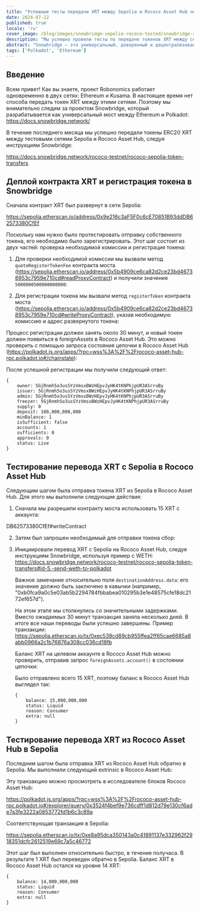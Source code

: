 ```yaml
---
title: "Успешные тесты передачи XRT между Sepolia и Rococo Asset Hub через Snowbridge"
date: 2024-07-22
published: true
locale: 'ru'
cover_image: /blog/images/snowbridge-sepolia-rococo-tested/snowbridge-sepolia-rococo-tested.png
description: "Мы успешно провели тесты по передаче токенов XRT между сетями Sepolia и Rococo Asset Hub с использованием протокола Snowbridge."
abstract: "Snowbridge — это универсальный, доверенный и децентрализованный мост между Polkadot и Ethereum."
tags: ['Polkadot', 'Ethereum']
---
```


## Введение

Всем привет! Как вы знаете, проект Robonomics работает одновременно в двух сетях: Ethereum и Kusama. В настоящее время нет способа передать токен XRT между этими сетями. Поэтому мы внимательно следим за проектом Snowbridge, который разрабатывается как универсальный мост между Ethereum и Polkadot: https://docs.snowbridge.network/

В течение последнего месяца мы успешно передали токены ERC20 XRT между тестовыми сетями Sepolia и Rococo Asset Hub, следуя инструкциям Snowbridge: 

https://docs.snowbridge.network/rococo-testnet/rococo-sepolia-token-transfers

## Деплой контракта XRT и регистрация токена в Snowbridge

Сначала контракт XRT был развернут в сети Sepolia: 

https://sepolia.etherscan.io/address/0x9e216c3aF5F0c6cE70851B93ddDB62573380CfEf

Поскольку нам нужно было протестировать отправку собственного токена, его необходимо было зарегистрировать. Этот шаг состоит из двух частей: проверка необходимой комиссии и регистрация токена:

1. Для проверки необходимой комиссии мы вызвали метод `quoteRegisterTokenFee` контракта моста (https://sepolia.etherscan.io/address/0x5b4909ce6ca82d2ce23bd46738953c7959e710cd#readProxyContract) и получили значение `5000000500000000000`:
<RbImage zoom src="/blog/images/snowbridge-sepolia-rococo-tested/quoteRegisterTokenFee.png" alt="quoteRegisterTokenFee" />

2. Для регистрации токена мы вызвали метод `registerToken` контракта моста (https://sepolia.etherscan.io/address/0x5b4909ce6ca82d2ce23bd46738953c7959e710cd#writeProxyContract), указав необходимую комиссию и адрес развернутого токена:
<RbImage zoom src="/blog/images/snowbridge-sepolia-rococo-tested/registerToken.png" alt="registerToken" />

Процесс регистрации должен занять около 30 минут, и новый токен должен появиться в foreignAssets в Rococo Asset Hub. Это можно проверить с помощью запроса состояния цепочки в Rococo Asset Hub (https://polkadot.js.org/apps/?rpc=wss%3A%2F%2Frococo-asset-hub-rpc.polkadot.io#/chainstate):
<RbImage zoom src="/blog/images/snowbridge-sepolia-rococo-tested/foreign_asset_query.png" alt="Check if token registered" />

После успешной регистрации мы получили следующий ответ:
```
{
    owner: 5GjRnmh5o3usSYzVmsxBWzHEpvJyHK4tKNPhjpUR3ASrruBy
    issuer: 5GjRnmh5o3usSYzVmsxBWzHEpvJyHK4tKNPhjpUR3ASrruBy
    admin: 5GjRnmh5o3usSYzVmsxBWzHEpvJyHK4tKNPhjpUR3ASrruBy
    freezer: 5GjRnmh5o3usSYzVmsxBWzHEpvJyHK4tKNPhjpUR3ASrruBy
    supply: 0
    deposit: 100,000,000,000
    minBalance: 1
    isSufficient: false
    accounts: 1
    sufficients: 0
    approvals: 0
    status: Live
}
```

## Тестирование перевода XRT с Sepolia в Rococo Asset Hub

Следующим шагом была отправка токена XRT из Sepolia в Rococo Asset Hub. Для этого мы выполнили следующие действия:

1. Сначала мы разрешили контракту моста использовать 15 XRT с аккаунта: 

DB62573380CfEf#writeContract
    <RbImage zoom src="/blog/images/snowbridge-sepolia-rococo-tested/xrt_approve_snowbridge_as_spender.png" alt="Approve XRT spender" />

2. Затем был запрошен необходимый для отправки токена сбор:
    <RbImage zoom src="/blog/images/snowbridge-sepolia-rococo-tested/quoteSendTokenFee.png" alt="quoteSendTokenFee" />

3.  Инициировали перевод XRT с Sepolia на Rococo Asset Hub, следуя инструкциям Snowbridge, используя пример с WETH: https://docs.snowbridge.network/rococo-testnet/rococo-sepolia-token-transfers#id-5.-send-weth-to-polkadot
    
    Важное замечание относительно поля `destinationAddress.data`: его значение должно быть заключено в кавычки (например, "0xb0fca9a0c5e03ab5b2294784fbbabea010295b3e1e48575cfe18dc2172ef657d").

    На этом этапе мы столкнулись со значительными задержками. Вместо ожидаемых 30 минут транзакция заняла несколько дней. В итоге все наши переводы были успешно завершены.
    Пример транзакции: https://sepolia.etherscan.io/tx/0xec539cd89cb955ffea2ff65cae6685a8abb0966a2c1b76876a308cc036cd18fb

    Баланс XRT на целевом аккаунте в Rococo Asset Hub можно проверить, отправив запрос `foreignAssets.account()` в состоянии цепочки:
    <RbImage zoom src="/blog/images/snowbridge-sepolia-rococo-tested/example_of_foreignAssets_account.png" alt="Example of foreignAssets.account" />

    Было отправлено всего 15 XRT, поэтому баланс в Rococo Asset Hub выглядел так:
    ```
    {
        balance: 15,000,000,000
        status: Liquid
        reason: Consumer
        extra: null
    }
    ```

## Тестирование перевода XRT из Rococo Asset Hub в Sepolia

Последним шагом была отправка XRT из Rococo Asset Hub обратно в Sepolia. Мы выполнили следующий extrinsic в Rococo Asset Hub: 

Эту транзакцию можно просмотреть в исследователе блоков Rococo Asset Hub: 

https://polkadot.js.org/apps/?rpc=wss%3A%2F%2Frococo-asset-hub-rpc.polkadot.io#/explorer/query/0x3524f4bef9e736cdff1d812d79e130cf6ade7a3fe3222a0853772fd1b6c3c89a

Соответствующая транзакция в Sepolia:

https://sepolia.etherscan.io/tx/0xe8a95dca350143a0c41891137e332962f2918351dcfc2612519e69c7a5c46772

Этот шаг был выполнен относительно быстро, в течение получаса. В результате 1 XRT был переведен обратно в Sepolia. Баланс XRT в Rococo Asset Hub остался на уровне 14 XRT:

```
{
    balance: 14,000,000,000
    status: Liquid
    reason: Consumer
    extra: null
}
```